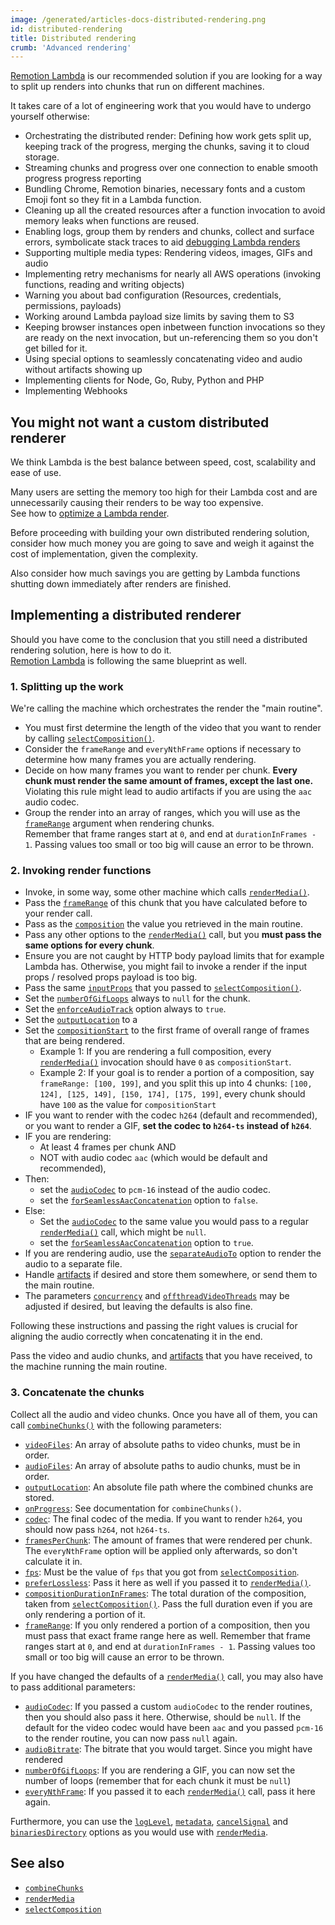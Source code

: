 ```yaml
---
image: /generated/articles-docs-distributed-rendering.png
id: distributed-rendering
title: Distributed rendering
crumb: 'Advanced rendering'
---
```


[Remotion Lambda](/docs/lambda) is our recommended solution if you are looking for a way to split up renders into chunks that run on different machines.

It takes care of a lot of engineering work that you would have to undergo yourself otherwise:

- Orchestrating the distributed render: Defining how work gets split up, keeping track of the progress, merging the chunks, saving it to cloud storage.
- Streaming chunks and progress over one connection to enable smooth progress progress reporting
- Bundling Chrome, Remotion binaries, necessary fonts and a custom Emoji font so they fit in a Lambda function.
- Cleaning up all the created resources after a function invocation to avoid memory leaks when functions are reused.
- Enabling logs, group them by renders and chunks, collect and surface errors, symbolicate stack traces to aid [debugging Lambda renders](/docs/lambda/troubleshooting/debug)
- Supporting multiple media types: Rendering videos, images, GIFs and audio
- Implementing retry mechanisms for nearly all AWS operations (invoking functions, reading and writing objects)
- Warning you about bad configuration (Resources, credentials, permissions, payloads)
- Working around Lambda payload size limits by saving them to S3
- Keeping browser instances open inbetween function invocations so they are ready on the next invocation, but un-referencing them so you don't get billed for it.
- Using special options to seamlessly concatenating video and audio without artifacts showing up
- Implementing clients for Node, Go, Ruby, Python and PHP
- Implementing Webhooks

## You might not want a custom distributed renderer

We think Lambda is the best balance between speed, cost, scalability and ease of use.

Many users are setting the memory too high for their Lambda cost and are unnecessarily causing their renders to be way too expensive.  
See how to [optimize a Lambda render](/docs/lambda/optimizing-cost).

Before proceeding with building your own distributed rendering solution, consider how much money you are going to save and weigh it against the cost of implementation, given the complexity.

Also consider how much savings you are getting by Lambda functions shutting down immediately after renders are finished.

## Implementing a distributed renderer

Should you have come to the conclusion that you still need a distributed rendering solution, here is how to do it.  
[Remotion Lambda](/docs/lambda) is following the same blueprint as well.

### 1. Splitting up the work

We're calling the machine which orchestrates the render the "main routine".

- You must first determine the length of the video that you want to render by calling [`selectComposition()`](/docs/renderer/select-composition).
- Consider the `frameRange` and `everyNthFrame` options if necessary to determine how many frames you are actually rendering.
- Decide on how many frames you want to render per chunk. **Every chunk must render the same amount of frames, except the last one.** Violating this rule might lead to audio artifacts if you are using the `aac` audio codec.
- Group the render into an array of ranges, which you will use as the [`frameRange`](/docs/renderer/render-media#framerange) argument when rendering chunks.  
  Remember that frame ranges start at `0`, and end at `durationInFrames - 1`. Passing values too small or too big will cause an error to be thrown.

### 2. Invoking render functions

- Invoke, in some way, some other machine which calls [`renderMedia()`](/docs/renderer/render-media).
- Pass the [`frameRange`](/docs/renderer/render-media#framerange) of this chunk that you have calculated before to your render call.
- Pass as the [`composition`](/docs/renderer/render-media#composition) the value you retrieved in the main routine.
- Pass any other options to the [`renderMedia()`](/docs/renderer/render-media) call, but you **must pass the same options for every chunk**.
- Ensure you are not caught by HTTP body payload limits that for example Lambda has. Otherwise, you might fail to invoke a render if the input props / resolved props payload is too big.
- Pass the same [`inputProps`](/docs/renderer/render-media#inputprops) that you passed to [`selectComposition()`](/docs/renderer/select-composition#inputprops).
- Set the [`numberOfGifLoops`](/docs/renderer/render-media#numberofgifloops) always to `null` for the chunk.
- Set the [`enforceAudioTrack`](/docs/renderer/render-media#enforceaudiotrack) option always to `true`.
- Set the [`outputLocation`](/docs/renderer/render-media#outputlocation) to a
- Set the [`compositionStart`](/docs/renderer/render-media#compositionstart) to the first frame of overall range of frames that are being rendered.
  - Example 1: If you are rendering a full composition, every [`renderMedia()`](/docs/renderer/render-media) invocation should have `0` as `compositionStart`.
  - Example 2: If your goal is to render a portion of a composition, say `frameRange: [100, 199]`, and you split this up into 4 chunks: `[100, 124], [125, 149], [150, 174], [175, 199]`, every chunk should have `100` as the value for `compositionStart`
- IF you want to render with the codec `h264` (default and recommended), or you want to render a GIF, **set the codec to `h264-ts` instead of `h264`**.
- IF you are rendering:
  - At least 4 frames per chunk AND
  - NOT with audio codec `aac` (which would be default and recommended),
- Then:
  - set the [`audioCodec`](/docs/renderer/render-media#audiocodec) to `pcm-16` instead of the audio codec.
  - set the [`forSeamlessAacConcatenation`](/docs/renderer/render-media#forseamlessaaconcatenation) option to `false`.
- Else:
  - Set the [`audioCodec`](/docs/renderer/render-media#audiocodec) to the same value you would pass to a regular [`renderMedia()`](/docs/renderer/render-media) call, which might be `null`.
  - set the [`forSeamlessAacConcatenation`](/docs/renderer/render-media#forseamlessaaconcatenation) option to `true`.
- If you are rendering audio, use the [`separateAudioTo`](/docs/renderer/render-media#separateaudioto) option to render the audio to a separate file.
- Handle [artifacts](/docs/artifacts) if desired and store them somewhere, or send them to the main routine.
- The parameters [`concurrency`](/docs/renderer/render-media#concurrency) and [`offthreadVideoThreads`](/docs/renderer/render-media#offthreadvideothreads) may be adjusted if desired, but leaving the defaults is also fine.

Following these instructions and passing the right values is crucial for aligning the audio correctly when concatenating it in the end.

Pass the video and audio chunks, and [artifacts](/docs/artifacts) that you have received, to the machine running the main routine.

### 3. Concatenate the chunks

Collect all the audio and video chunks. Once you have all of them, you can call [`combineChunks()`](/docs/renderer/combine-chunks) with the following parameters:

- [`videoFiles`](/docs/combine-chunks#videofiles): An array of absolute paths to video chunks, must be in order.
- [`audioFiles`](/docs/combine-chunks#audiofiles): An array of absolute paths to audio chunks, must be in order.
- [`outputLocation`](/docs/combine-chunks#outputlocation): An absolute file path where the combined chunks are stored.
- [`onProgress`](/docs/combine-chunks#onprogress): See documentation for `combineChunks()`.
- [`codec`](/docs/combine-chunks#codec): The final codec of the media. If you want to render `h264`, you should now pass `h264`, not `h264-ts`.
- [`framesPerChunk`](/docs/combine-chunks#framesperchunk): The amount of frames that were rendered per chunk. The `everyNthFrame` option will be applied only afterwards, so don't calculate it in.
- [`fps`](/docs/combine-chunks#fps): Must be the value of `fps` that you got from [`selectComposition`](/docs/renderer/select-composition).
- [`preferLossless`](/docs/renderer/combine-chunks#preferlossless): Pass it here as well if you passed it to [`renderMedia()`](/docs/renderer/render-media#preferlossless).
- [`compositionDurationInFrames`](/docs/renderer/combine-chunks#compositiondurationinframes): The total duration of the composition, taken from [`selectComposition()`](/docs/renderer/select-composition). Pass the full duration even if you are only rendering a portion of it.
- [`frameRange`](/docs/renderer/combine-chunks#framerange): If you only rendered a portion of a composition, then you must pass that exact frame range here as well. Remember that frame ranges start at `0`, and end at `durationInFrames - 1`. Passing values too small or too big will cause an error to be thrown.

If you have changed the defaults of a [`renderMedia()`](/docs/renderer/render-media) call, you may also have to pass additional parameters:

- [`audioCodec`](/docs/combine-chunks#audiocodec): If you passed a custom `audioCodec` to the render routines, then you should also pass it here. Otherwise, should be `null`. If the default for the video codec would have been `aac` and you passed `pcm-16` to the render routine, you can now pass `null` again.
- [`audioBitrate`](/docs/combine-chunks#audiobitrate): The bitrate that you would target. Since you might have rendered
- [`numberOfGifLoops`](/docs/combine-chunks#numberofgifloops): If you are rendering a GIF, you can now set the number of loops (remember that for each chunk it must be `null`)
- [`everyNthFrame`](/docs/combine-chunks#everynthframe): If you passed it to each [`renderMedia()`](/docs/renderer/render-media) call, pass it here again.

Furthermore, you can use the [`logLevel`](/docs/renderer/combine-chunks#loglevel), [`metadata`](/docs/renderer/combine-chunks#metadata), [`cancelSignal`](/docs/renderer/combine-chunks#cancelsignal) and [`binariesDirectory`](/docs/renderer/combine-chunks#binariesdirectory) options as you would use with [`renderMedia`](/docs/renderer/render-media).

## See also

- [`combineChunks`](/docs/renderer/combine-chunks)
- [`renderMedia`](/docs/renderer/render-media)
- [`selectComposition`](/docs/renderer/select-composition)
